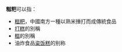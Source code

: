 '''糍粑'''可以指：
* [[糍粑|糍粑]]，中國南方一種以熟米捶打而成傳統食品
* [[打糕|打糕]]的別稱
* [[糍|糍]]的別稱
* 油炸食品[[粢饭糕|粢饭糕]]的别称
{{disambiguation|Cat=二字消歧義}}